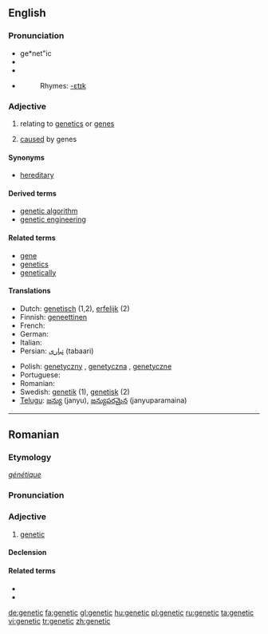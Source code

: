 ==English==
{{wikipedia}}
===Pronunciation===
* ge*net"ic
* {{enPR|jə-nĕt'ĭk}}
* {{IPA|/ʤəˈnetɪk/}}
* {{SAMPA|dZ@"netIk/}}
*: Rhymes: [[Rhymes:English:-ɛtɪk|-ɛtɪk]]

===Adjective===
{{en-adj}}

# {{genetics}} relating to [[genetics]] or [[gene]]s
# [[cause]]d by genes

====Synonyms====
* [[hereditary]]

====Derived terms====
* [[genetic algorithm]]
* [[genetic engineering]]

====Related terms====
* [[gene]]
* [[genetics]]
* [[genetically]]

====Translations====
{{top}}
* Dutch: [[genetisch]] (1,2), [[erfelijk]] (2)
* Finnish: [[geneettinen]]
* French: {{t+|fr|génétique}}
* German: {{t-|de|genetisch}}
* Italian: {{t+|it|genetico|m}}
* Persian: [[تباری]] (tabaari)
{{mid}}
* Polish: [[genetyczny]] {{m}}, [[genetyczna]] {{f}}, [[genetyczne]] {{f}}
* Portuguese: {{t-|pt|genético}}
* Romanian: {{t-|ro|genetic}}
* Swedish: [[genetik]] (1), [[genetisk]] (2)
* [[Telugu]]: [[జన్యు]] (janyu), [[జన్యుపరమైన]] (janyuparamaina)
{{bottom}}

----

==Romanian==

===Etymology===
{{F.|ro}} ''[[génétique]]''

===Pronunciation===
{{IPA|[ʤe'ne.tik]|lang=ro}}

===Adjective===
{{ro-adj|4}}

# [[#English|genetic]]

====Declension====
{{ro-adj-4}}

====Related terms====
* {{l|ro|genă}}
* {{l|ro|genetică}}

[[de:genetic]]
[[fa:genetic]]
[[gl:genetic]]
[[hu:genetic]]
[[pl:genetic]]
[[ru:genetic]]
[[ta:genetic]]
[[vi:genetic]]
[[tr:genetic]]
[[zh:genetic]]